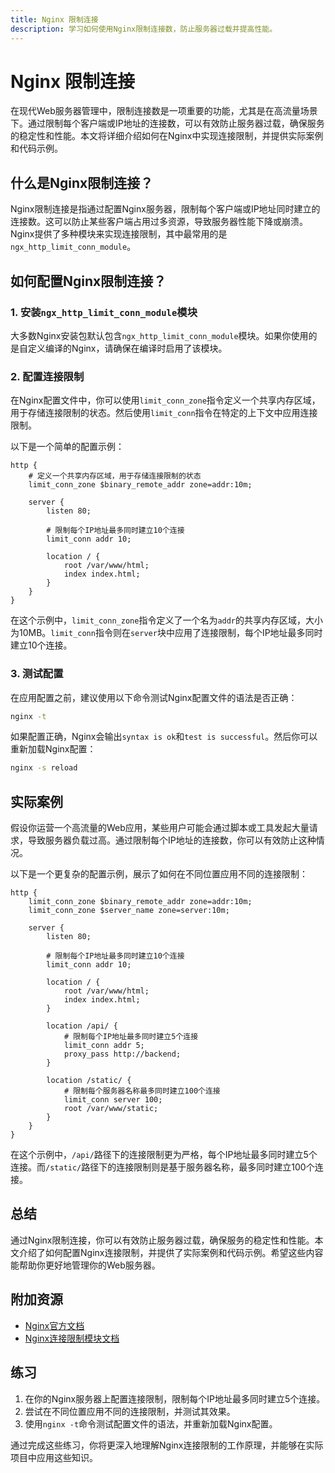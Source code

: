 ```yaml
---
title: Nginx 限制连接
description: 学习如何使用Nginx限制连接数，防止服务器过载并提高性能。
---
```


# Nginx 限制连接

在现代Web服务器管理中，限制连接数是一项重要的功能，尤其是在高流量场景下。通过限制每个客户端或IP地址的连接数，可以有效防止服务器过载，确保服务的稳定性和性能。本文将详细介绍如何在Nginx中实现连接限制，并提供实际案例和代码示例。

## 什么是Nginx限制连接？

Nginx限制连接是指通过配置Nginx服务器，限制每个客户端或IP地址同时建立的连接数。这可以防止某些客户端占用过多资源，导致服务器性能下降或崩溃。Nginx提供了多种模块来实现连接限制，其中最常用的是`ngx_http_limit_conn_module`。

## 如何配置Nginx限制连接？

### 1. 安装`ngx_http_limit_conn_module`模块

大多数Nginx安装包默认包含`ngx_http_limit_conn_module`模块。如果你使用的是自定义编译的Nginx，请确保在编译时启用了该模块。

### 2. 配置连接限制

在Nginx配置文件中，你可以使用`limit_conn_zone`指令定义一个共享内存区域，用于存储连接限制的状态。然后使用`limit_conn`指令在特定的上下文中应用连接限制。

以下是一个简单的配置示例：

```nginx
http {
    # 定义一个共享内存区域，用于存储连接限制的状态
    limit_conn_zone $binary_remote_addr zone=addr:10m;

    server {
        listen 80;

        # 限制每个IP地址最多同时建立10个连接
        limit_conn addr 10;

        location / {
            root /var/www/html;
            index index.html;
        }
    }
}
```

在这个示例中，`limit_conn_zone`指令定义了一个名为`addr`的共享内存区域，大小为10MB。`limit_conn`指令则在`server`块中应用了连接限制，每个IP地址最多同时建立10个连接。

### 3. 测试配置

在应用配置之前，建议使用以下命令测试Nginx配置文件的语法是否正确：

```bash
nginx -t
```

如果配置正确，Nginx会输出`syntax is ok`和`test is successful`。然后你可以重新加载Nginx配置：

```bash
nginx -s reload
```

## 实际案例

假设你运营一个高流量的Web应用，某些用户可能会通过脚本或工具发起大量请求，导致服务器负载过高。通过限制每个IP地址的连接数，你可以有效防止这种情况。

以下是一个更复杂的配置示例，展示了如何在不同位置应用不同的连接限制：

```nginx
http {
    limit_conn_zone $binary_remote_addr zone=addr:10m;
    limit_conn_zone $server_name zone=server:10m;

    server {
        listen 80;

        # 限制每个IP地址最多同时建立10个连接
        limit_conn addr 10;

        location / {
            root /var/www/html;
            index index.html;
        }

        location /api/ {
            # 限制每个IP地址最多同时建立5个连接
            limit_conn addr 5;
            proxy_pass http://backend;
        }

        location /static/ {
            # 限制每个服务器名称最多同时建立100个连接
            limit_conn server 100;
            root /var/www/static;
        }
    }
}
```

在这个示例中，`/api/`路径下的连接限制更为严格，每个IP地址最多同时建立5个连接。而`/static/`路径下的连接限制则是基于服务器名称，最多同时建立100个连接。

## 总结

通过Nginx限制连接，你可以有效防止服务器过载，确保服务的稳定性和性能。本文介绍了如何配置Nginx连接限制，并提供了实际案例和代码示例。希望这些内容能帮助你更好地管理你的Web服务器。

## 附加资源

- [Nginx官方文档](https://nginx.org/en/docs/)
- [Nginx连接限制模块文档](https://nginx.org/en/docs/http/ngx_http_limit_conn_module.html)

## 练习

1. 在你的Nginx服务器上配置连接限制，限制每个IP地址最多同时建立5个连接。
2. 尝试在不同位置应用不同的连接限制，并测试其效果。
3. 使用`nginx -t`命令测试配置文件的语法，并重新加载Nginx配置。

通过完成这些练习，你将更深入地理解Nginx连接限制的工作原理，并能够在实际项目中应用这些知识。